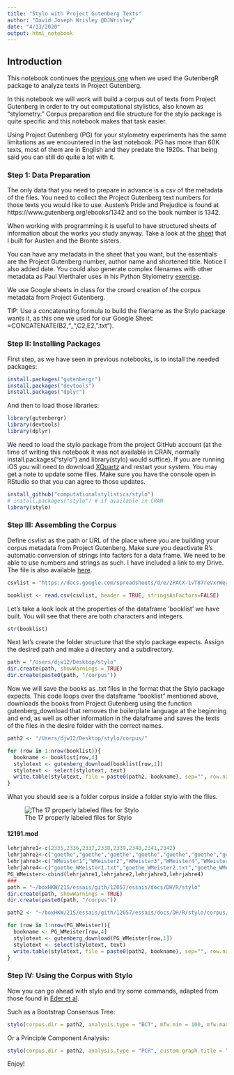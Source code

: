 ```yaml
---
title: "Stylo with Project Gutenberg Texts"
author: "David Joseph Wrisley @DJWrisley"
date: "4/13/2020"
output: html_notebook
---
```


## Introduction

This notebook continues the [previous one](https://github.com/djwrisley/RLAC/blob/master/GutenbergR.Rmd) when we used the GutenbergR package to analyze texts in Project Gutenberg. 

In this notebook we will work will build a corpus out of texts from Project Gutenberg in order to try out computational stylistics, also known as "stylometry." Corpus preparation and file structure for the stylo package is quite specific and this notebook makes that task easier. 

Using Project Gutenberg (PG) for your stylometry experiments has the same limitations as we encountered in the last notebook.  PG has more than 60K texts, most of them are in English and they predate the 1920s.  That being said you can still do quite a lot with it. 

### Step 1: Data Preparation

The only data that you need to prepare in advance is a csv of the metadata of the files. You need to collect the Project Gutenberg text numbers for those texts you would like to use. Austen's Pride and Prejudice is found at https://www.gutenberg.org/ebooks/1342 and so the book number is 1342. 

When working with programming it is useful to have structured sheets of information about the works you study anyway. Take a look at the [sheet](https://github.com/djwrisley/RLAC/blob/master/Stylo_with_texts_from_Project_Gutenberg.csv) that I built for Austen and the Bronte sisters. 

You can have any metadata in the sheet that you want, but the essentials are the Project Gutenberg number, author name and shortened title. Notice I also added date. You could also generate complex filenames with other metadata as Paul Vierthaler uses in his Python Stylometry [exercise](https://github.com/vierth/nyuabudhabi). 

We use Google sheets in class for the crowd creation of the corpus metadata from Project Gutenberg.

TIP: Use a concatenating formula to build the filename as the Stylo package wants it, as this one we used for our Google Sheet: =CONCATENATE(B2,"_",C2,E2,".txt").


### Step II: Installing Packages

First step, as we have seen in previous notebooks, is to install the needed packages:


```r
install.packages("gutenbergr")
install.packages("devtools")
install.packages("dplyr")

```

And then to load those libraries:

```r
library(gutenbergr)
library(devtools)
library(dplyr)

```

We need to load the stylo package from the project GitHub account (at the time of writing this notebook it was not available in CRAN, normally install.packages("stylo") and library(stylo) would suffice). If you are running iOS you will need to download [XQuartz](https://www.xquartz.org/) and restart your system. You may get a note to update some files.  Make sure you have the console open in RStudio so that you can agree to those updates. 

```r
install_github("computationalstylistics/stylo")
# install.packages("stylo") # if available in CRAN
library(stylo)

```

### Step III: Assembling the Corpus 

Define csvlist as the path or URL of the place where you are building your corpus metadata from Project Gutenberg. Make sure you deactivate R's automatic conversion of strings into factors for a data frame. We need to be able to use numbers and strings as such. I have included a link to my Drive.  The file is also available [here](https://github.com/djwrisley/RLAC/blob/master/Stylo_with_texts_from_Project_Gutenberg.csv).


```r
csvlist = "https://docs.google.com/spreadsheets/d/e/2PACX-1vT87reVxrWeaYiRL6hP-fnPB9MX6Rq4eZHdEURjbzY5MbY7Q5Y59MWZYc309CqIqLxBmdaRog5BhbWn/pub?gid=0&single=true&output=csv"

booklist <- read.csv(csvlist, header = TRUE, stringsAsFactors=FALSE)
```

Let's take a look look at the properties of the dataframe 'booklist' we have built.  You will see that there are both characters and integers. 

```r
str(booklist)

```

Next let's create the folder structure that the stylo package expects.  Assign the desired path and make a directory and a subdirectory.


```r

path = "/Users/djw12/Desktop/stylo"
dir.create(path, showWarnings = TRUE)
dir.create(paste0(path, "/corpus"))

```

Now we will save the books as .txt files in the format that the Stylo package expects. This code loops over the dataframe "booklist" mentioned above, downloads the books from Project Gutenberg using the function gutenberg_download that removes the boilerplate language at the beginning and end, as well as other information in the dataframe and saves the texts of the files in the desire folder with the correct names. 


```r
path2 <- "/Users/djw12/Desktop/stylo/corpus/"

for (row in 1:nrow(booklist)){
  bookname <- booklist[row,4]
  stylotext <- gutenberg_download(booklist[row,1])
  stylotext <- select(stylotext, text)
  write.table(stylotext, file = paste0(path2, bookname), sep="", row.names = FALSE)
}

```

What you should see is a folder corpus inside a folder stylo with the files. 

![The 17 properly labeled files for Stylo](/Users/djw12/Desktop/corpus_folder.png)

#### 12191.mod
```r
lehrjahre1<-c(2335,2336,2337,2338,2339,2340,2341,2342)
lehrjahre2<-c("goethe","goethe","goethe","goethe","goethe","goethe","goethe","goethe")
lehrjahre3<-c("WMeister1","WMeister2","WMeister3","WMeister4","WMeister5","WMeister6","WMeister7","WMeister8")
lehrjahre4<-c("goethe_WMeister1.txt","goethe_WMeister2.txt","goethe_WMeister3.txt","goethe_WMeister4.txt","goethe_WMeister5.txt","goethe_WMeister6.txt","goethe_WMeister7.txt","goethe_WMeister8.txt")
PG_WMeister<-cbind(lehrjahre1,lehrjahre2,lehrjahre3,lehrjahre4)
###
path = "~/boxHKW/21S/essais/gith/12057/essais/docs/DH/R/stylo"
dir.create(path, showWarnings = TRUE)
dir.create(paste0(path, "/corpus"))

path2 <- "~/boxHKW/21S/essais/gith/12057/essais/docs/DH/R/stylo/corpus/"

for (row in 1:nrow(PG_WMeister)){
  bookname <- PG_WMeister[row,4]
  stylotext <- gutenberg_download(PG_WMeister[row,1])
  stylotext <- select(stylotext, text)
  write.table(stylotext, file = paste0(path2, bookname), sep="", row.names = FALSE)
}

```



### Step IV: Using the Corpus with Stylo 


Now you can go ahead with stylo and try some commands, adapted from those found in [Eder et al](https://journal.r-project.org/archive/2016/RJ-2016-007/RJ-2016-007.pdf).

Such as a Bootstrap Consensus Tree: 


```r
stylo(corpus.dir = path2, analysis.type = "BCT", mfw.min = 100, mfw.max = 3000, custom.graph.title = "Austen vs Bronte sisters", write.png.file = TRUE, gui = FALSE)

```

Or a Principle Component Analysis: 


```r

stylo(corpus.dir = path2, analysis.type = "PCR", custom.graph.title = "Austen vs. the Bronte sisters", pca.visual.flavour = "loadings", write.png.file = TRUE, gui = FALSE)

```

Enjoy!

